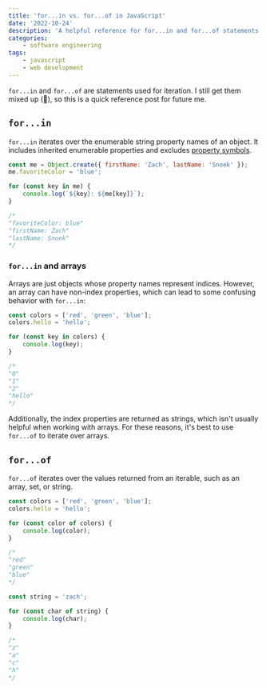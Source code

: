 ```yaml
---
title: 'for...in vs. for...of in JavaScript'
date: '2022-10-24'
description: 'A helpful reference for for...in and for...of statements.'
categories:
    - software engineering
tags:
    - javascript
    - web development
---
```


`for...in` and `for...of` are statements used for iteration. I still get them mixed up (😬), so this is a quick reference post for future me.

## `for...in`

`for...in` iterates over the enumerable string property names of an object. It includes inherited enumerable properties and excludes [property symbols](https://www.zachsnoek.com/blog/understanding-symbols-in-javascript#:~:text=Symbols%20can%20also%20be%20used%20as%20property%20keys%20in%20objects%3B%20we%20call%20these%20property%20symbols.%20Property%20symbols%20are%20accessed%20via%20bracket%20notation%3A).

```js
const me = Object.create({ firstName: 'Zach', lastName: 'Snoek' });
me.favoriteColor = 'blue';

for (const key in me) {
    console.log(`${key}: ${me[key]}`);
}

/*
"favoriteColor: blue"
"firstName: Zach"
"lastName: Snoek"
*/
```

### `for...in` and arrays

Arrays are just objects whose property names represent indices. However, an array can have non-index properties, which can lead to some confusing behavior with `for...in`:

```js
const colors = ['red', 'green', 'blue'];
colors.hello = 'hello';

for (const key in colors) {
    console.log(key);
}

/*
"0"
"1"
"2"
"hello"
*/
```

Additionally, the index properties are returned as strings, which isn't usually helpful when working with arrays. For these reasons, it's best to use `for...of` to iterate over arrays.

## `for...of`

`for...of` iterates over the values returned from an iterable, such as an array, set, or string.

```js
const colors = ['red', 'green', 'blue'];
colors.hello = 'hello';

for (const color of colors) {
    console.log(color);
}

/*
"red"
"green"
"blue"
*/
```

```js
const string = 'zach';

for (const char of string) {
    console.log(char);
}

/*
"z"
"a"
"c"
"h"
*/
```

<OpenToWork />

<ConnectSection />
